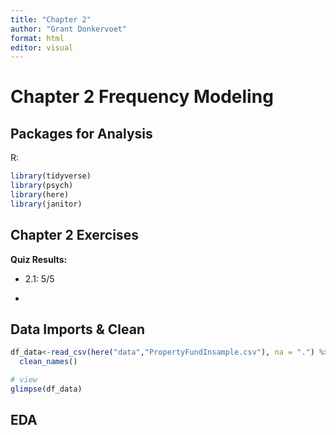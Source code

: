 ```yaml
---
title: "Chapter 2"
author: "Grant Donkervoet"
format: html
editor: visual
---
```


# Chapter 2 Frequency Modeling

## Packages for Analysis

R:

```r
library(tidyverse)
library(psych)
library(here)
library(janitor)
```

## Chapter 2 Exercises

**Quiz Results:**

-   2.1: 5/5

-   

## Data Imports & Clean

```r
df_data<-read_csv(here("data","PropertyFundInsample.csv"), na = ".") %>%
  clean_names()

# view
glimpse(df_data)

```

## EDA

```r


```

### 
